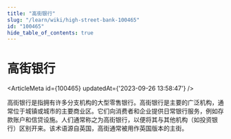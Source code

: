 ```yaml
---
title: "高街银行"
slug: "/learn/wiki/high-street-bank-100465"
id: "100465"
hide_table_of_contents: true
---
```



# 高街银行

<ArticleMeta id={100465} updatedAt={'2023-09-26 13:58:47'} />
<div className='border-solid border-b border-t-0 my-4 border-[var(--ifm-color-gray-300)]' />

高街银行是指拥有许多分支机构的大型零售银行。高街银行是主要的广泛机构，通常位于城镇或城市的主要商业区。它们向消费者和企业提供日常银行服务，例如存款账户和信贷设施。人们通常称之为高街银行，以便将其与其他机构（如投资银行）区别开来。该术语源自英国，高街通常被用作英国版本的主街。
